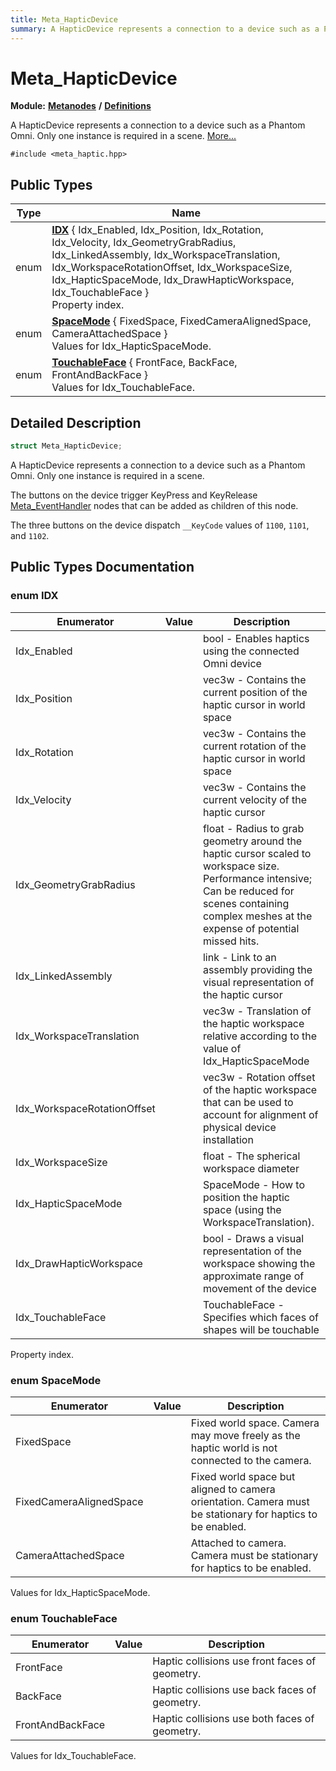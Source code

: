 ```yaml
---
title: Meta_HapticDevice
summary: A HapticDevice represents a connection to a device such as a Phantom Omni. Only one instance is required in a scene. 
---
```


# Meta_HapticDevice

**Module:** **[Metanodes](../../modules/metanodes/index.mdx)** **/** **[Definitions](../../modules/metanodes/definitions.mdx)**

A HapticDevice represents a connection to a device such as a Phantom Omni. Only one instance is required in a scene.  [More...](#detailed-description)

`#include <meta_haptic.hpp>`

## Public Types

| Type           | Name           |
| -------------- | -------------- |
| enum| **[IDX](#enum-idx)** \{ Idx_Enabled, Idx_Position, Idx_Rotation, Idx_Velocity, Idx_GeometryGrabRadius, Idx_LinkedAssembly, Idx_WorkspaceTranslation, Idx_WorkspaceRotationOffset, Idx_WorkspaceSize, Idx_HapticSpaceMode, Idx_DrawHapticWorkspace, Idx_TouchableFace \}<br />Property index.  |
| enum| **[SpaceMode](#enum-spacemode)** \{ FixedSpace, FixedCameraAlignedSpace, CameraAttachedSpace \}<br />Values for Idx_HapticSpaceMode.  |
| enum| **[TouchableFace](#enum-touchableface)** \{ FrontFace, BackFace, FrontAndBackFace \}<br />Values for Idx_TouchableFace.  |

## Detailed Description

```cpp
struct Meta_HapticDevice;
```

A HapticDevice represents a connection to a device such as a Phantom Omni. Only one instance is required in a scene. 

The buttons on the device trigger KeyPress and KeyRelease [Meta_EventHandler](../metanodes/meta-event-handler.mdx) nodes that can be added as children of this node.

The three buttons on the device dispatch `__KeyCode` values of `1100`, `1101`, and `1102`. 

## Public Types Documentation

### enum IDX

| Enumerator | Value | Description |
| ---------- | ----- | ----------- |
| Idx_Enabled | | bool - Enables haptics using the connected Omni device   |
| Idx_Position | | vec3w - Contains the current position of the haptic cursor in world space   |
| Idx_Rotation | | vec3w - Contains the current rotation of the haptic cursor in world space   |
| Idx_Velocity | | vec3w - Contains the current velocity of the haptic cursor   |
| Idx_GeometryGrabRadius | | float - Radius to grab geometry around the haptic cursor scaled to workspace size. Performance intensive; Can be reduced for scenes containing complex meshes at the expense of potential missed hits.   |
| Idx_LinkedAssembly | | link - Link to an assembly providing the visual representation of the haptic cursor   |
| Idx_WorkspaceTranslation | | vec3w - Translation of the haptic workspace relative according to the value of Idx_HapticSpaceMode   |
| Idx_WorkspaceRotationOffset | | vec3w - Rotation offset of the haptic workspace that can be used to account for alignment of physical device installation   |
| Idx_WorkspaceSize | | float - The spherical workspace diameter   |
| Idx_HapticSpaceMode | | SpaceMode - How to position the haptic space (using the WorkspaceTranslation).   |
| Idx_DrawHapticWorkspace | | bool - Draws a visual representation of the workspace showing the approximate range of movement of the device   |
| Idx_TouchableFace | | TouchableFace - Specifies which faces of shapes will be touchable   |

Property index. 

### enum SpaceMode

| Enumerator | Value | Description |
| ---------- | ----- | ----------- |
| FixedSpace | | Fixed world space. Camera may move freely as the haptic world is not connected to the camera.   |
| FixedCameraAlignedSpace | | Fixed world space but aligned to camera orientation. Camera must be stationary for haptics to be enabled.   |
| CameraAttachedSpace | | Attached to camera. Camera must be stationary for haptics to be enabled.   |

Values for Idx_HapticSpaceMode. 

### enum TouchableFace

| Enumerator | Value | Description |
| ---------- | ----- | ----------- |
| FrontFace | | Haptic collisions use front faces of geometry.   |
| BackFace | | Haptic collisions use back faces of geometry.   |
| FrontAndBackFace | | Haptic collisions use both faces of geometry.   |

Values for Idx_TouchableFace. 
